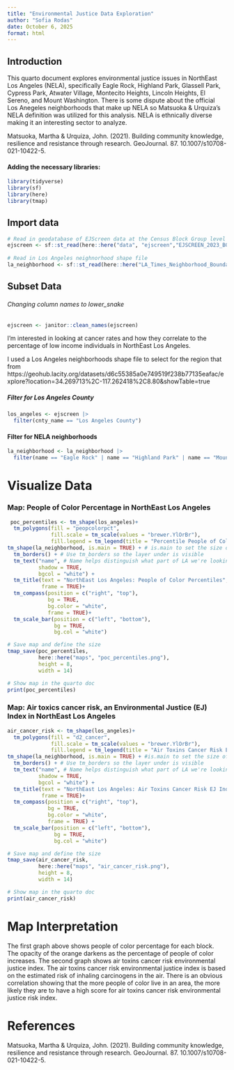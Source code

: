 ```yaml
---
title: "Environmental Justice Data Exploration"
author: "Sofia Rodas"
date: October 6, 2025
format: html
---
```


## Introduction
This quarto document explores environmental justice issues in NorthEast Los Angeles (NELA), specifically Eagle Rock, Highland Park, Glassell Park, Cypress Park, Atwater Village, Montecito Heights, Lincoln Heights, El Sereno, and Mount Washington. There is some dispute about the official Los Anegeles neighborhoods that make up NELA so Matsuoka & Urquiza's NELA definition was utilized for this analysis. NELA is ethnically diverse making it an interesting sector to analyze. 

Matsuoka, Martha & Urquiza, John. (2021). Building community knowledge, resilience and resistance through research. GeoJournal. 87. 10.1007/s10708-021-10422-5. 

#### Adding the necessary libraries:
```r
library(tidyverse)
library(sf)
library(here)
library(tmap)
```
## Import data
```r
# Read in geodatabase of EJScreen data at the Census Block Group level
ejscreen <- sf::st_read(here::here("data", "ejscreen","EJSCREEN_2023_BG_StatePct_with_AS_CNMI_GU_VI.gdb")) 
 
# Read in Los Angeles neighnorhood shape file
la_neighborhood <- sf::st_read(here::here("LA_Times_Neighborhood_Boundaries-shp", "8494cd42-db48-4af1-a215-a2c8f61e96a22020328-1-621do0.x5yiu.shp"))
```
## Subset Data
###### Changing column names to lower_snake
```r
ejscreen <- janitor::clean_names(ejscreen)
```
I'm interested in looking at cancer rates and how they correlate to the percentage of low income individuals in NorthEast Los Angeles. 

I used a Los Angeles neighborhoods shape file to select for the region that from 
https://geohub.lacity.org/datasets/d6c55385a0e749519f238b77135eafac/explore?location=34.269713%2C-117.262418%2C8.80&showTable=true 

##### Filter for Los Angeles County 
```r
los_angeles <- ejscreen |> 
  filter(cnty_name == "Los Angeles County")
```

#### Filter for NELA neighborhoods
```r
la_neighborhood <- la_neighborhood |> 
  filter(name == "Eagle Rock" | name == "Highland Park" | name == "Mount Washington" | name == "Glassell Park" | name == "Cypress Park"| name == "Montecito Heights"| name == "Atwater Village"| name == "Lincoln Heights"| name == "El Sereno"  )
```

# Visualize Data
### Map: People of Color Percentage in NorthEast Los Angeles 
```r
 poc_percentiles <- tm_shape(los_angeles)+
  tm_polygons(fill = "peopcolorpct", 
              fill.scale = tm_scale(values = "brewer.YlOrBr"),
              fill.legend = tm_legend(title = "Percentile People of Color")) +
tm_shape(la_neighborhood, is.main = TRUE) + # is.main to set the size of map
  tm_borders() + # Use tm_borders so the layer under is visible
  tm_text("name", # Name helps distinguish what part of LA we're looking at
          shadow = TRUE, 
          bgcol = "white") +
  tm_title(text = "NorthEast Los Angeles: People of Color Percentiles",
           frame = TRUE)+
  tm_compass(position = c("right", "top"), 
             bg = TRUE,
             bg.color = "white",
             frame = TRUE)+
  tm_scale_bar(position = c("left", "bottom"),
               bg = TRUE,
               bg.col = "white") 

# Save map and define the size
tmap_save(poc_percentiles, 
          here::here("maps", "poc_percentiles.png"), 
          height = 8, 
          width = 14)

# Show map in the quarto doc 
print(poc_percentiles)
```
### Map: Air toxics cancer risk, an Environmental Justice (EJ) Index in NorthEast Los Angeles 
```r
air_cancer_risk <- tm_shape(los_angeles)+
  tm_polygons(fill = "d2_cancer",
              fill.scale = tm_scale(values = "brewer.YlOrBr"),
              fill.legend = tm_legend(title = "Air Toxins Cancer Risk EJ Index Percentile")) +
tm_shape(la_neighborhood, is.main = TRUE) + #is.main to set the size of the map
  tm_borders() + # Use tm_borders so the layer under is visible
  tm_text("name", # Name helps distinguish what part of LA we're looking at
          shadow = TRUE, 
          bgcol = "white") +
  tm_title(text = "NorthEast Los Angeles: Air Toxins Cancer Risk EJ Index",
           frame = TRUE)+
  tm_compass(position = c("right", "top"), 
             bg = TRUE,
             bg.color = "white",
             frame = TRUE) +
  tm_scale_bar(position = c("left", "bottom"),
               bg = TRUE,
               bg.col = "white")

# Save map and define the size
tmap_save(air_cancer_risk, 
          here::here("maps", "air_cancer_risk.png"), 
          height = 8, 
          width = 14)

# Show map in the quarto doc 
print(air_cancer_risk)
```

# Map Interpretation
The first graph above shows people of color percentage for each block. The opacity of the orange darkens as the percentage of people of color increases. The second graph shows air toxins cancer risk environmental justice index. The air toxins cancer risk environmental justice index is based on the estimated risk of inhaling carcinogens in the air. There is an obvious correlation showing that the more people of color live in an area, the more likely they are to have a high score for air toxins cancer risk environmental justice risk index. 

# References


Matsuoka, Martha & Urquiza, John. (2021). Building community knowledge, resilience and resistance through research. GeoJournal. 87. 10.1007/s10708-021-10422-5.